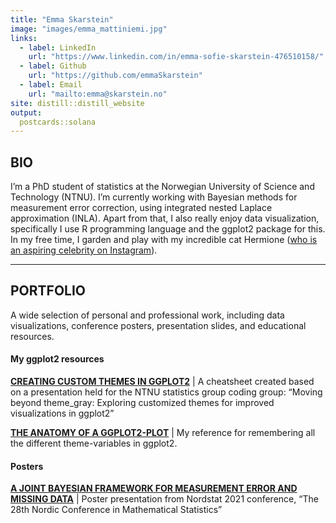 ```yaml
---
title: "Emma Skarstein"
image: "images/emma_mattiniemi.jpg"
links:
  - label: LinkedIn
    url: "https://www.linkedin.com/in/emma-sofie-skarstein-476510158/"
  - label: Github
    url: "https://github.com/emmaSkarstein"
  - label: Email
    url: "mailto:emma@skarstein.no"
site: distill::distill_website
output:
  postcards::solana
---
```


## BIO

I'm a PhD student of statistics at the Norwegian University of Science and Technology (NTNU). I'm currently working with Bayesian methods for measurement error correction, using integrated nested Laplace approximation (INLA). Apart from that, I also really enjoy data visualization, specifically I use R programming language and the ggplot2 package for this. In my free time, I garden and play with my incredible cat Hermione ([who is an aspiring celebrity on Instagram](https://www.instagram.com/tiny.hermione.the.cat/)).
 
 
---
## PORTFOLIO

A wide selection of personal and professional work, including data visualizations, conference posters, presentation slides, and educational resources.

#### My ggplot2 resources

**[CREATING CUSTOM THEMES IN GGPLOT2](https://emmaskarstein.github.io/images/cheatsheets_themes.pdf)** | A cheatsheet created based on a presentation held for the NTNU statistics group coding group: "Moving beyond theme_gray: Exploring customized themes for improved visualizations in ggplot2"

**[THE ANATOMY OF A GGPLOT2-PLOT](https://emmaskarstein.github.io/images/anatomy_of_ggplot.pdf)** | My reference for remembering all the different theme-variables in ggplot2.

#### Posters

**[A JOINT BAYESIAN FRAMEWORK FOR MEASUREMENT ERROR AND MISSING DATA](https://emmaskarstein.github.io/images/Poster_Nordstat.pdf)** | Poster presentation from Nordstat 2021 conference, "The 28th Nordic Conference in Mathematical Statistics"



